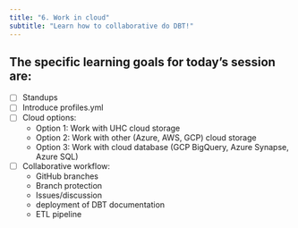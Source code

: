 ```yaml
---
title: "6. Work in cloud"
subtitle: "Learn how to collaborative do DBT!"
---
```


::: callout-note
## The specific learning goals for today's session are:

-   [ ] Standups
-   [ ] Introduce profiles.yml
-   [ ] Cloud options:
    - Option 1: Work with UHC cloud storage
    - Option 2: Work with other (Azure, AWS, GCP) cloud storage
    - Option 3: Work with cloud database (GCP BigQuery, Azure Synapse, Azure SQL)
-   [ ] Collaborative workflow:
    - GitHub branches
    - Branch protection
    - Issues/discussion
    - deployment of DBT documentation
    - ETL pipeline
:::
